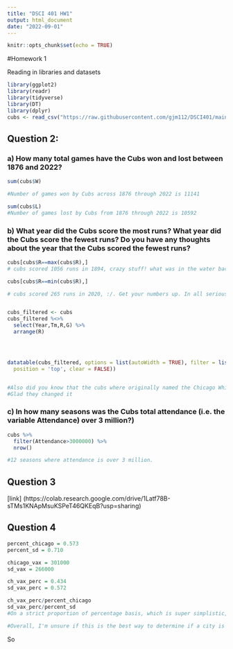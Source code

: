 ```yaml
---
title: "DSCI 401 HW1"
output: html_document
date: "2022-09-01"
---
```


```r
knitr::opts_chunk$set(echo = TRUE)
```
#Homework 1

Reading in libraries and datasets

```r
library(ggplot2)
library(readr)
library(tidyverse)
library(DT)
library(dplyr)
cubs <- read_csv("https://raw.githubusercontent.com/gjm112/DSCI401/main/data/cubs_all_time.csv")
```

## Question 2:



### a) How many total games have the Cubs won and lost between 1876 and 2022?

```r
sum(cubs$W)

#Number of games won by Cubs across 1876 through 2022 is 11141

sum(cubs$L)
#Number of games lost by Cubs from 1876 through 2022 is 10592
```


### b) What year did the Cubs score the most runs? What year did the Cubs score the fewest runs? Do you have any thoughts about the year that the Cubs scored the fewest runs?
```r

cubs[cubs$R==max(cubs$R),]
# cubs scored 1056 runs in 1894, crazy stuff! what was in the water back then?

cubs[cubs$R==min(cubs$R),]

# cubs scored 265 runs in 2020, :/. Get your numbers up. In all seriousness, this makes sense since COVID shortened the 2020 MLB season with an all time low 60 games played during this season. Suprisingly, there was another season with only 60 games in 1877. A lot of the earlier years had waaaay less games as they were trying to determine season length, at least that is my guess. Truthfully they had it right earlier, nobody wants a 162 game season. Bring back the 60 game seasons!


cubs_filtered <- cubs
cubs_filtered %<>%
  select(Year,Tm,R,G) %>%
  arrange(R)




datatable(cubs_filtered, options = list(autoWidth = TRUE), filter = list(
  position = 'top', clear = FALSE))


#Also did you know that the cubs where originally named the Chicago White Stockings? Honestly thats a WACK name
#Glad they changed it

```


### c) In how many seasons was the Cubs total attendance (i.e. the variable Attendance) over 3 million?)

```r
cubs %>% 
  filter(Attendance>3000000) %>% 
  nrow()

#12 seasons where attendance is over 3 million.
```


## Question 3

[link] (https://colab.research.google.com/drive/1Latf78B-sTMs1KNApMsuKSPeT46QKEqB?usp=sharing)


## Question 4

```r

percent_chicago = 0.573
percent_sd = 0.710

chicago_vax = 301000
sd_vax = 266000

ch_vax_perc = 0.434
sd_vax_perc = 0.572

ch_vax_perc/percent_chicago
sd_vax_perc/percent_sd
#On a strict proportion of percentage basis, which is super simplistic, the SD vax distribution is barely more equitable than the Chicago distribution.

#Overall, I'm unsure if this is the best way to determine if a city is giving out vaccines to those who need it. One one hand, I think if 57% of the population is black or hispanic, it is completely fair to give at least 57% of the vaccines to those minority groups. However, I understand that vaccines might need to be given to first respondents like hospital workers first, and that can throw a wrench in the system because the distribution of minorities in that setting might be vastly different than the overall population of the city. On the other hand, an argument to give more than 57% or the distribution of minorities is in the city is also pertinent because minorities tend to be at higher risk of contracting COVID due to being less well off economically usually.


```

So 







